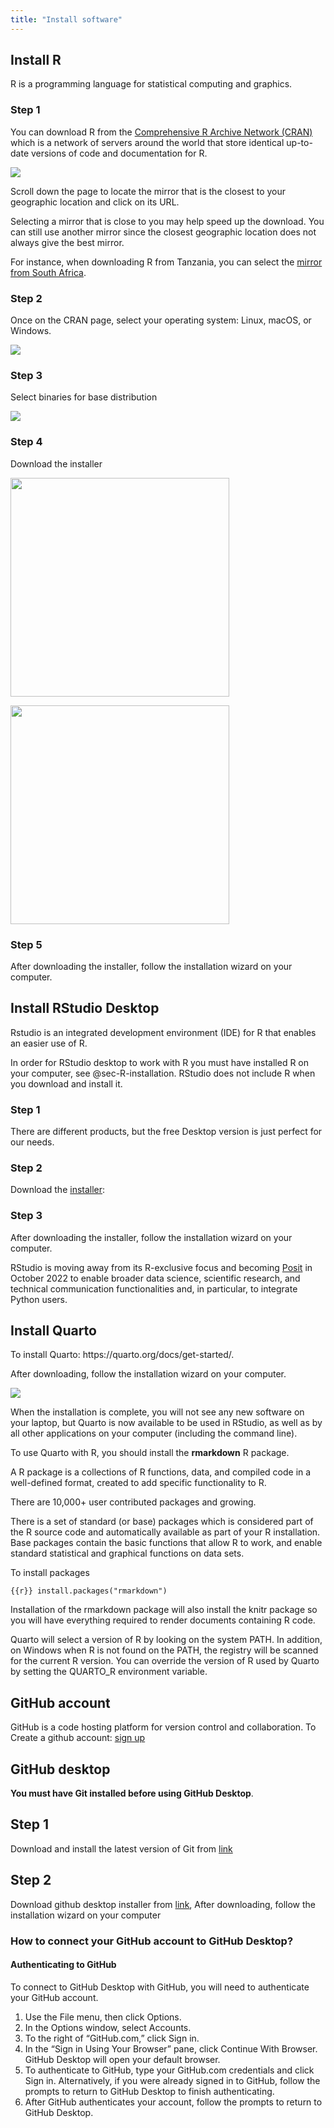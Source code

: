 ```yaml
---
title: "Install software"
---
```


## Install R {#sec-R-installation}

R is a programming language for statistical computing and graphics.

::: panel-tabset
### Step 1

You can download R from the [Comprehensive R Archive Network (CRAN)](https://cran.r-project.org/mirrors.html) which is a network of servers around the world that store identical up-to-date versions of code and documentation for R.

![](images/paste-13103C13.png)

Scroll down the page to locate the mirror that is the closest to your geographic location and click on its URL.

::: callout-tip
Selecting a mirror that is close to you may help speed up the download. You can still use another mirror since the closest geographic location does not always give the best mirror.
:::

For instance, when downloading R from Tanzania, you can select the [mirror from South Africa](https://cran.mirror.ac.za/).

### Step 2

Once on the CRAN page, select your operating system: Linux, macOS, or Windows.

![](images/paste-23A4B16E.png)

### Step 3

Select binaries for base distribution

![](images/paste-0739A4C1.png)

### Step 4

Download the installer

![](images/paste-9624855F.png){width="350"}

![](images/paste-C42ACB10.png){width="350"}

### Step 5

After downloading the installer, follow the installation wizard on your computer.
:::

## Install RStudio Desktop {#sec-RStudio-installation}

Rstudio is an integrated development environment (IDE) for R that enables an easier use of R.

::: callout-important
In order for RStudio desktop to work with R you must have installed R on your computer, see @sec-R-installation. RStudio does not include R when you download and install it.
:::

::: panel-tabset
### Step 1

There are different products, but the free Desktop version is just perfect for our needs.

### Step 2

Download the [installer](https://download1.rstudio.org/desktop/windows/RStudio-2022.07.1-554.exe):

### Step 3

After downloading the installer, follow the installation wizard on your computer.
:::

::: callout-note
RStudio is moving away from its R-exclusive focus and becoming [Posit](https://posit.co/) in October 2022 to enable broader data science, scientific research, and technical communication functionalities and, in particular, to integrate Python users.
:::

## Install Quarto

To install Quarto: https://quarto.org/docs/get-started/.

After downloading, follow the installation wizard on your computer.

![](images/paste-FE57875E.png)

When the installation is complete, you will not see any new software on your laptop, but Quarto is now available to be used in RStudio, as well as by all other applications on your computer (including the command line).

To use Quarto with R, you should install the **rmarkdown** R package.

::: callout-important
A R package is a collections of R functions, data, and compiled code in a well-defined format, created to add specific functionality to R.

There are 10,000+ user contributed packages and growing.

There is a set of standard (or base) packages which is considered part of the R source code and automatically available as part of your R installation. Base packages contain the basic functions that allow R to work, and enable standard statistical and graphical functions on data sets.
:::

To install packages

```{{r}}
install.packages("rmarkdown")
```

Installation of the rmarkdown package will also install the knitr package so you will have everything required to render documents containing R code.

Quarto will select a version of R by looking on the system PATH. In addition, on Windows when R is not found on the PATH, the registry will be scanned for the current R version. You can override the version of R used by Quarto by setting the QUARTO_R environment variable.

## GitHub account

GitHub is a code hosting platform for version control and collaboration. To Create a github account: [sign up](https://github.com/signup "Github account creation")

## GitHub desktop

::: callout-important
**You must have Git installed before using GitHub Desktop**.
:::

::: panel-tabset
## Step 1

Download and install the latest version of Git from [link](https://git-scm.com/downloads)

## Step 2

Download github desktop installer from [link](https://desktop.github.com/), After downloading, follow the installation wizard on your computer
:::

### How to connect your GitHub account to GitHub Desktop?

#### Authenticating to GitHub

To connect to GitHub Desktop with GitHub, you will need to authenticate your GitHub account.

1.  Use the File menu, then click Options.
2.  In the Options window, select Accounts.
3.  To the right of "GitHub.com," click Sign in.
4.  In the "Sign in Using Your Browser" pane, click Continue With Browser. GitHub Desktop will open your default browser.
5.  To authenticate to GitHub, type your GitHub.com credentials and click Sign in. Alternatively, if you were already signed in to GitHub, follow the prompts to return to GitHub Desktop to finish authenticating.
6.  After GitHub authenticates your account, follow the prompts to return to GitHub Desktop.
